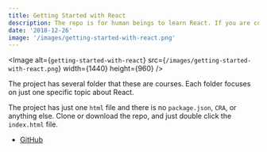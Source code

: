 ```yaml
---
title: Getting Started with React
description: The repo is for human beings to learn React. If you are confusing about to learn React, you can start here easily!
date: '2018-12-26'
image: '/images/getting-started-with-react.png'
---
```


<Image
  alt={`getting-started-with-react`}
  src={`/images/getting-started-with-react.png`}
  width={1440}
  height={960}
/>

The project has several folder that these are courses. Each folder focuses on just one specific topic about React.

The project has just one `html` file and there is no `package.json`, `CRA`, or anything else. Clone or download the repo, and just double click the `index.html` file.

- [GitHub](https://github.com/nevzatgunay/getting-started-with-react)
